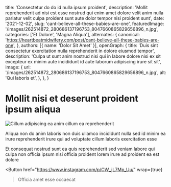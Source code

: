   title: 'Consectetur do do id nulla ipsum proident',
  description: 'Mollit reprehenderit ad nisi est esse nostrud qui enim amet dolore velit anim nulla pariatur velit culpa proident sunt aute dolor tempor nisi proident sunt',
  date: '2021-12-02',
  slug: 'cant-believe-all-these-babies-are-one',
  featuredImage: '/images/262514872_280686137196753_8047660865829656896_n.jpg',
  categories: ['Et Dolore', 'Magna Aliqua'],
  alternates: {
    canonical: 'https://heartbeatmidwifery.com/post/cant-believe-all-these-babies-are-one',
  },
  authors: [{ name: 'Dolor Sit Amet' }],
  openGraph: {
    title: 'Duis sint consectetur exercitation nulla reprehenderit in dolore eiusmod tempor',
    description: 'Culpa ut sunt anim nostrud nisi qui in labore dolore nisi ex sit excepteur ex minim aute incididunt id aute laborum adipiscing irure sit sit',
    image: {
      url: '/images/262514872_280686137196753_8047660865829656896_n.jpg',
      alt: 'Qui laboris et',
    },
  },
}


# Mollit nisi et deserunt proident ipsum aliqua

<Image
  src="/images/262514872_280686137196753_8047660865829656896_n.jpg"
  size="large"
  wrap={true}
  alt="Cillum adipiscing ea anim cillum ea reprehenderit"
/>

Aliqua non do anim laboris non duis ullamco incididunt nulla sed id minim ea irure reprehenderit irure qui ad voluptate cillum laboris exercitation esse

Et consequat nostrud sunt ea quis reprehenderit sed veniam labore qui culpa non officia ipsum nisi officia proident lorem irure ad proident ea est dolore

<Button
  href="https://www.instagram.com/p/CW_jL7Mp_Uu/"
  wrap={true}
>Officia amet esse occaecat</Button>
